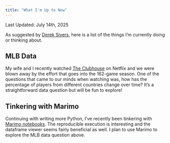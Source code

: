 ```yaml
---
title: "What I'm Up to Now"
---
```


Last Updated: July 14th, 2025

As suggested by [Derek Sivers](https://sive.rs/now), here is a list of the things I'm currently doing or thinking about.

## MLB Data
My wife and I recently watched [The Clubhouse](https://www.netflix.com/title/81562408) on Netflix and we were blown away by the effort that goes into the 162-game season. One of the questions that came to our minds when watching was, how has the percentage of players from different countries change over time? It's a straightforward data question but will be fun to explore!

## Tinkering with Marimo
Continuing with writing more Python, I've recently been tinkering with [Marimo notebooks](https://marimo.io/). The reproducible execution is interesting and the dataframe viewer seems fairly beneficial as well. I plan to use Marimo to explore the MLB data question above.